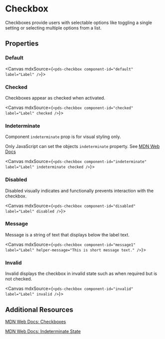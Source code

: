 

<Meta of={stories} />

# Checkbox

Checkboxes provide users with selectable options like toggling a single setting or selecting multiple options from a list.

## Properties

<ArgTypes of={stories} />

### Default

<Canvas mdxSource={`
<pds-checkbox component-id="default" label="Label" />
`}>
<pds-checkbox component-id="default" label="Label" />
</Canvas>

### Checked

Checkboxes appear as checked when activated.

<Canvas mdxSource={`
<pds-checkbox component-id="checked" label="Label" checked />
`}>
  <pds-checkbox component-id="checked" label="Label" checked />
</Canvas>

### Indeterminate

Component `indeterminate` prop is for visual styling only.

Only JavaScript can set the objects `indeterminate` property. See [MDN Web Docs](https://developer.mozilla.org/en-US/docs/Web/HTML/Element/input/checkbox#indeterminate_state_checkboxes)

<Canvas mdxSource={`
<pds-checkbox component-id="indeterminate" label="Label" indeterminate checked />
`}>
  <pds-checkbox component-id="indeterminate" label="Label" indeterminate checked />
</Canvas>

### Disabled

Disabled visually indicates and functionally prevents interaction with the checkbox.

<Canvas mdxSource={`
<pds-checkbox component-id="disabled" label="Label" disabled />
`}>
  <pds-checkbox component-id="disabled" label="Label" disabled />
</Canvas>

### Message

Message is a string of text that displays below the label text.

<Canvas mdxSource={`
<pds-checkbox component-id="message1" label="Label" helper-message="This is short message text." />
`}>
  <pds-checkbox component-id="message1" label="Label" helper-message="This is short message text." />
</Canvas>

### Invalid

Invalid displays the checkbox in invalid state such as when required but is not checked.

<Canvas mdxSource={`
<pds-checkbox component-id="invalid" label="Label" invalid />
`}>
  <pds-checkbox component-id="invalid" label="Label" invalid />
</Canvas>

## Additional Resources

[MDN Web Docs: Checkboxes](https://developer.mozilla.org/en-US/docs/Web/HTML/Element/input/checkbox)

[MDN Web Docs: Indeterminate State](https://developer.mozilla.org/en-US/docs/Web/HTML/Element/input/checkbox#indeterminate_state_checkboxes)

